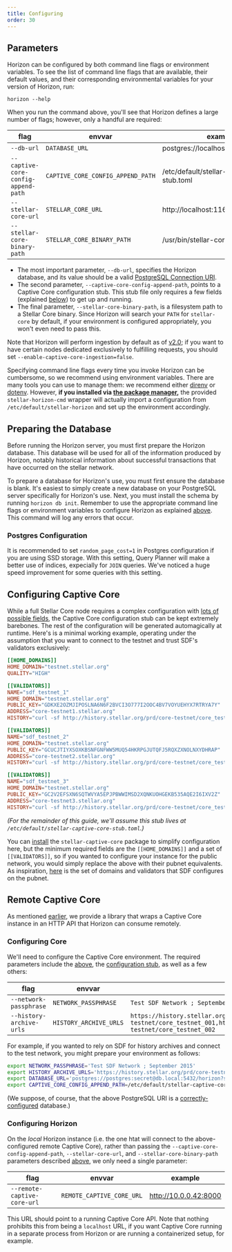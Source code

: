 ```yaml
---
title: Configuring
order: 30
---
```




## Parameters

Horizon can be configured by both command line flags or environment variables. To see the list of command line flags that are available, their default values, and their corresponding environmental variables for your version of Horizon, run:

    horizon --help

When you run the command above, you'll see that Horizon defines a large number of flags; however, only a handful are required:

| flag | envvar | example |
| ---- | ------ | ------- |
| `--db-url` | `DATABASE_URL` | postgres://localhost/horizon_testnet |
| `--captive-core-config-append-path` | `CAPTIVE_CORE_CONFIG_APPEND_PATH` | /etc/default/stellar-captive-core-stub.toml |
| `--stellar-core-url` | `STELLAR_CORE_URL` | http://localhost:11626 |
| `--stellar-core-binary-path` | `STELLAR_CORE_BINARY_PATH` | /usr/bin/stellar-core |

  - The most important parameter, `--db-url`, specifies the Horizon database, and its value should be a valid [PostgreSQL Connection URI](http://www.postgresql.org/docs/9.2/static/libpq-connect.html#AEN38419).
  - The second parameter, `--captive-core-config-append-path`, points to a Captive Core configuration stub. This stub file only requires a few fields (explained [below](#configuring-captive-core)) to get up and running. 
  - The final parameter, `--stellar-core-binary-path`, is a filesystem path to a Stellar Core binary. Since Horizon will search your `PATH` for `stellar-core` by default, if your environment is configured appropriately, you won't even need to pass this.

Note that Horizon will perform ingestion by default as of [v2.0](https://github.com/stellar/go/releases/tag/horizon-v2.0.0); if you want to have certain nodes dedicated exclusively to fulfilling requests, you should set `--enable-captive-core-ingestion=false`.

Specifying command line flags every time you invoke Horizon can be cumbersome, so we recommend using environment variables. There are many tools you can use to manage them: we recommend either [direnv](http://direnv.net/) or [dotenv](https://github.com/bkeepers/dotenv). However, **if you installed via [the package manager](./installing.mdx#package-manager),** the provided `stellar-horizon-cmd` wrapper will actually import a configuration from `/etc/default/stellar-horizon` and set up the environment accordingly.


## Preparing the Database

Before running the Horizon server, you must first prepare the Horizon database. This database will be used for all of the information produced by Horizon, notably historical information about successful transactions that have occurred on the stellar network.

To prepare a database for Horizon's use, you must first ensure the database is blank. It's easiest to simply create a new database on your PostgreSQL server specifically for Horizon's use. Next, you must install the schema by running `horizon db init`. Remember to use the appropriate command line flags or environment variables to configure Horizon as explained [above](#parameters). This command will log any errors that occur.

### Postgres Configuration
It is recommended to set `random_page_cost=1` in Postgres configuration if you are using SSD storage. With this setting, Query Planner will make a better use of indices, expecially for `JOIN` queries. We've noticed a huge speed improvement for some queries with this setting.


## Configuring Captive Core

While a full Stellar Core node requires a complex configuration with [lots of possible fields](https://github.com/stellar/stellar-core/blob/master/docs/stellar-core_example.cfg), the Captive Core configuration stub can be kept extremely barebones. The rest of the configuration will be generated automagically at runtime. Here's is a minimal working example, operating under the assumption that you want to connect to the testnet and trust SDF's validators exclusively:

<CodeExample>

```toml
[[HOME_DOMAINS]]
HOME_DOMAIN="testnet.stellar.org"
QUALITY="HIGH"

[[VALIDATORS]]
NAME="sdf_testnet_1"
HOME_DOMAIN="testnet.stellar.org"
PUBLIC_KEY="GDKXE2OZMJIPOSLNA6N6F2BVCI3O777I2OOC4BV7VOYUEHYX7RTRYA7Y"
ADDRESS="core-testnet1.stellar.org"
HISTORY="curl -sf http://history.stellar.org/prd/core-testnet/core_testnet_001/{0} -o {1}"

[[VALIDATORS]]
NAME="sdf_testnet_2"
HOME_DOMAIN="testnet.stellar.org"
PUBLIC_KEY="GCUCJTIYXSOXKBSNFGNFWW5MUQ54HKRPGJUTQFJ5RQXZXNOLNXYDHRAP"
ADDRESS="core-testnet2.stellar.org"
HISTORY="curl -sf http://history.stellar.org/prd/core-testnet/core_testnet_002/{0} -o {1}"

[[VALIDATORS]]
NAME="sdf_testnet_3"
HOME_DOMAIN="testnet.stellar.org"
PUBLIC_KEY="GC2V2EFSXN6SQTWVYA5EPJPBWWIMSD2XQNKUOHGEKB535AQE2I6IXV2Z"
ADDRESS="core-testnet3.stellar.org"
HISTORY="curl -sf http://history.stellar.org/prd/core-testnet/core_testnet_003/{0} -o {1}"
```

</CodeExample>

_(For the remainder of this guide, we'll assume this stub lives at `/etc/default/stellar-captive-core-stub.toml`.)_

You can [install](./installing.mdx#package-manager) the `stellar-captive-core` package to simplify configuration here, but the minimum required fields are the `[[HOME_DOMAINS]]` and a set of `[[VALIDATORS]]`, so if you wanted to configure your instance for the public network, you would simply replace the above with their pubnet equivalents. As inspiration, [here](https://github.com/stellar/go/blob/master/services/horizon/docker/stellar-core-pubnet.cfg#L15-L202) is the set of domains and validators that SDF configures on the pubnet.


## Remote Captive Core

As mentioned [earlier](./installing.mdx#remote-captive-core), we provide a library that wraps a Captive Core instance in an HTTP API that Horizon can consume remotely.

### Configuring Core
We'll need to configure the Captive Core environment. The required parameters include the [above](#parameters), the [configuration stub](#configuring-captive-core), as well as a few others:

| flag | envvar | example |
| ---- | ------ | ------- |
| `--network-passphrase` | `NETWORK_PASSPHRASE` | `Test SDF Network ; September 2015` |
| `--history-archive-urls` | `HISTORY_ARCHIVE_URLS` | `https://history.stellar.org/prd/core-testnet/core_testnet_001,https://history.stellar.org/prd/core-testnet/core_testnet_002` |

For example, if you wanted to rely on SDF for history archives and connect to the test network, you might prepare your environment as follows:

<CodeExample>

```bash
export NETWORK_PASSPHRASE='Test SDF Network ; September 2015'
export HISTORY_ARCHIVE_URLS='https://history.stellar.org/prd/core-testnet/core_testnet_001'
export DATABASE_URL='postgres://postgres:secret@db.local:5432/horizon?sslmode=disable'
export CAPTIVE_CORE_CONFIG_APPEND_PATH=/etc/default/stellar-captive-core-stub.toml
```

</CodeExample>

(We suppose, of course, that the above PostgreSQL URI is a [correctly-configured](#preparing-the-database) database.)

### Configuring Horizon
On the *local* Horizon instance (i.e. the one htat will connect to the above-configured remote Captive Core), rather than passing the `--captive-core-config-append-path`, `--stellar-core-url`, and `--stellar-core-binary-path` parameters described [above](#parameters), we only need a single parameter:

| flag | envvar | example |
| ---- | ------ | ------- |
| `--remote-captive-core-url` | `REMOTE_CAPTIVE_CORE_URL` | http://10.0.0.42:8000 |

This URL should point to a running Captive Core API. Note that nothing prohibits this from being a `localhost` URL, if you want Captive Core running in a separate process from Horizon or are running a containerized setup, for example.
